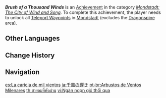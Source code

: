 {{Achievement Infobox
|id           = 80031
|order id     = 0031
|category     = Mondstadt: The City of Wind and Song
|description  = Unlock all [[Teleport Waypoints]] in [[Mondstadt]] (excludes the Dragonspine area).
|requirements = 
|primogems    = 5
|tracking     = 
|topic        = Teleport Waypoints
}}
'''''Brush of a Thousand Winds''''' is an [[Achievement]] in the category ''[[Mondstadt: The City of Wind and Song]]''. To complete this achievement, the player needs to unlock all [[Teleport Waypoints]] in [[Mondstadt]] (excludes the [[Dragonspine]] area).
<!--
==Trivia==

==Video Guides==
{{EVT
|video1   = 
|caption1 = 
}}
-->
==Other Languages==
{{Other Languages
|en        = Brush of a Thousand Winds
|zhs       = 千风拂去
|zhs_rm    = Qiān Fēng Fú Qù
|zht       = 千風拂去
|zht_rm    = Qiān Fēng Fú Qù
|zh_tl     = Brush of A Thousand Winds
|ja        = 千風の響き
|ja_rm     = Senpuu no Hibiki
|ja_tl     = Echo of Thousand Winds
|ko        = 불어오는 천풍
|ko_tl     = Blowing Thousand Winds
|es        = La caricia de mil vientos
|es_tl     = The Caress of a Thousand Winds
|fr        = Terre des mille vents
|fr_tl     = Land of the Thousand Winds
|ru        = Касание тысячи ветров
|ru_tl     = Touch of Thousand Winds
|th        = สายลมที่พัดผ่าน
|th_rm     = 
|th_tl     = 
|vi        = Ngàn ngọn gió thổi qua
|vi_tl     = 
|de        = Sausen der Tausend Winde
|de_tl     = Whizz of Thousand Winds
|id        = Tiupan Seribu Angin
|id_tl     = Blow of a Thousand Winds
|pt        = Arbustos de Ventos Milenares
|pt_tl     = 
|tr        = Bin Rüzgarın Dokunuşu
|tr_tl     = Touch of a Thousand Winds
|it        = Carezza dei Mille Venti
|it_tl     = 
}}

==Change History==
{{Change History|1.0}}
<!--
==References==
{{Reflist}}
-->
==Navigation==
{{Achievement Navbox|Mondstadt: The City of Wind and Song}}

[[es:La caricia de mil vientos]]
[[ja:千風の響き]]
[[pt-br:Arbustos de Ventos Milenares]]
[[th:สายลมที่พัดผ่าน]]
[[vi:Ngàn ngọn gió thổi qua]]